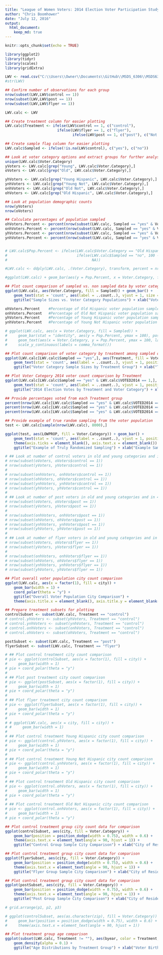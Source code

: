 ```yaml
---
title: "League of Women Voters: 2014 Election Voter Participation Study Debug"
author: "Chris Boomhower"
date: "July 12, 2016"
output:
  html_document:
    keep_md: true
---
```


```r
knitr::opts_chunk$set(echo = TRUE)
```

```r

library(ggplot2)
library(tidyr)
library(scales)
library(gridExtra)

LWV <- read.csv("C:\\Users\\Owner\\Documents\\GitHub\\MSDS_6306\\MSDS6306_HwUploads\\HW8_LWV\\LWV_Data.csv", header = TRUE, stringsAsFactors = FALSE)
#str(LWV)

## Confirm number of observations for each group
nrow(subset(LWV,LWV$control == 1))
nrow(subset(LWV,LWV$post == 1))
nrow(subset(LWV,LWV$flyer == 1))

LWV.calc <- LWV

## Create treatment column for easier plotting
LWV.calc$Treatment <- ifelse(LWV$control == 1, c("control"),
                        ifelse(LWV$flyer == 1, c("flyer"),
                               ifelse(LWV$post == 1, c("post"), c("Not Sampled"))))

## Create sample flag column for easier plotting
LWV.calc$Sampled <- ifelse(!is.na(LWV$control), c("yes"), c("no"))

## Look at voter category options and extract groups for further analysis
unique(LWV.calc$Voter.Category)
yVoters <- LWV.calc[grep("Young", LWV.calc$Voter.Category),]              #Extract young voters
oVoters <- LWV.calc[grep("Old", LWV.calc$Voter.Category),]                #Extract old voters

yhVoters <- LWV.calc[grep("Young Hispanic", LWV.calc$Voter.Category),]    #Extract young hispanic
ynhVoters <- LWV.calc[grep("Young Not", LWV.calc$Voter.Category),]        #Extract young non-hispanic
onhVoters <- LWV.calc[grep("Old Not", LWV.calc$Voter.Category),]          #Extract old non-hispanic
ohVoters <- LWV.calc[grep("Old Hispanic", LWV.calc$Voter.Category),]      #Extract old hispanic

## Look at population demographic counts
nrow(yVoters)
nrow(oVoters)

## Calculate percentages of population sampled
ohVoters.Percent <- percent(nrow(subset(LWV.calc, Sampled == "yes" & Voter.Category == "Old Hispanic"))/nrow(LWV.calc[LWV.calc$Voter.Category == "Old Hispanic",]))
onhVoters.Percent <- percent(nrow(subset(LWV.calc, Sampled == "yes" & Voter.Category == "Old Not Hispanic"))/nrow(LWV.calc[LWV.calc$Voter.Category == "Old Not Hispanic",]))
yhVoters.Percent <- percent(nrow(subset(LWV.calc, Sampled == "yes" & Voter.Category == "Young Hispanic"))/nrow(LWV.calc[LWV.calc$Voter.Category == "Young Hispanic",]))
ynhVoters.Percent <- percent(nrow(subset(LWV.calc, Sampled == "yes" & Voter.Category == "Young Not Hispanic"))/nrow(LWV.calc[LWV.calc$Voter.Category == "Young Not Hispanic",]))


# LWV.calc$Pop.Percent <- ifelse(LWV.calc$Voter.Category == "Old Hispanic" & LWV.calc$Sampled == "yes", nrow(subset(LWV.calc, Sampled == "yes" & Voter.Category == "Old Hispanic"))/nrow(LWV.calc[LWV.calc$Voter.Category == "Old Hispanic",]),
#                                ifelse(LWV.calc$Sampled == "no", 100 - (100 * nrow(LWV.calc[LWV.calc$Sampled == "yes",])/nrow(LWV.calc)),
#                                       NA))

#LWV.calc <- ddply(LWV.calc, .(Voter.Category), transform, percent = nrow(LWV.calc[LWV.calc$Sampled == "yes",])/())

#ggplot(LWV.calc) + geom_bar(aes(y = Pop.Percent, x = Voter.Category, fill = Sampled), stat = "identity")

## Plot count comparison of sampled vs. non sampled data by voter category and compare sampled percentages
ggplot(LWV.calc, aes(Voter.Category, fill = Sampled)) + geom_bar() +
    geom_text(stat = 'count', aes(label = ..count..), vjust = 1, size = 2, position = "stack") +
    ggtitle("Sample Sizes vs. Voter Category Populations") + xlab("Voter Category") + ylab("Count")

ohVoters.Percent    #Percentage of Old Hispanic voter population sampled
onhVoters.Percent   #Percentage of Old Not Hispanic voter population sampled
yhVoters.Percent    #Percentage of Young Hispanic voter population sampled
ynhVoters.Percent   #Percentage of Young Not Hispanic voter population sampled

# ggplot(LWV.calc, aes(x = Voter.Category, fill = Sampled)) +
#     geom_bar(stat = "identity", aes(y = Pop.Percent, ymax = 100), position = "dodge") +
#     geom_text(aes(x = Voter.Category, y = Pop.Percent, ymax = 100, label = Pop.Percent, hjust = 1), position = position_dodge(width = 1)) +
#     scale_y_continuous(labels = comma_format())

## Plot count comparison of voter category by treatment among sampled observations
ggplot(LWV.calc[LWV.calc$Sampled == "yes",], aes(Treatment, fill = Voter.Category)) + geom_bar() +
    geom_text(stat = 'count', aes(label = ..count..), vjust = 1, position = "stack") +
    ggtitle("Voter Category Sample Sizes by Treatment Group") + xlab("Treatment") + ylab("Count")

## Plot Voter Category 2014 voter count comparison by Treatment
ggplot(LWV.calc[LWV.calc$Sampled == "yes" & LWV.calc$VOTED2014 == 1,], aes(Treatment, fill = Voter.Category)) + geom_bar() +
    geom_text(stat = 'count', aes(label = ..count..), vjust = 1, position = "stack") +
    ggtitle("2014 Election Votes by Treatment and Voter Category") + xlab("Treatment") + ylab("Count")

## Provide percentages voted from each Treatment group
percent(nrow(LWV.calc[LWV.calc$Sampled == "yes" & LWV.calc$VOTED2014 == 1 & LWV.calc$Treatment == "control",]) / 8000)
percent(nrow(LWV.calc[LWV.calc$Sampled == "yes" & LWV.calc$VOTED2014 == 1 & LWV.calc$Treatment == "flyer",]) / 8000)
percent(nrow(LWV.calc[LWV.calc$Sampled == "yes" & LWV.calc$VOTED2014 == 1 & LWV.calc$Treatment == "post",]) / 8000)

## Provide example of true random sampling from the voter population
test <- LWV.calc[sample(nrow(LWV.calc), 8000),]

ggplot(test, aes(LOWPROP, fill = Voter.Category)) + geom_bar() +
    geom_text(stat = 'count', aes(label = ..count..), vjust = 1, position = "stack") +
    theme(axis.ticks = element_blank(), axis.text.x = element_blank()) +
    ggtitle("Example of Truly Randomized Sampling") + xlab("Example Sample") + ylab("Count")

# ## Look at number of control voters in old and young categories and in 4 treatment groups
# nrow(subset(oVoters, oVoters$control == 1))
# nrow(subset(yVoters, yVoters$control == 1))
# 
# nrow(subset(onhVoters, onhVoters$control == 1))
# nrow(subset(ohVoters, ohVoters$control == 1))
# nrow(subset(ynhVoters, ynhVoters$control == 1))
# nrow(subset(yhVoters, yhVoters$control == 1))
# 
# ## Look at number of post voters in old and young categories and in 4 treatment groups
# nrow(subset(oVoters, oVoters$post == 1))
# nrow(subset(yVoters, yVoters$post == 1))
# 
# nrow(subset(onhVoters, onhVoters$post == 1))
# nrow(subset(ohVoters, ohVoters$post == 1))
# nrow(subset(ynhVoters, ynhVoters$post == 1))
# nrow(subset(yhVoters, yhVoters$post == 1))
# 
# ## Look at number of flyer voters in old and young categories and in 4 treatment groups
# nrow(subset(oVoters, oVoters$flyer == 1))
# nrow(subset(yVoters, yVoters$flyer == 1))
# 
# nrow(subset(onhVoters, onhVoters$flyer == 1))
# nrow(subset(ohVoters, ohVoters$flyer == 1))
# nrow(subset(ynhVoters, ynhVoters$flyer == 1))
# nrow(subset(yhVoters, yhVoters$flyer == 1))

## Plot overall voter population city count comparison
ggplot(LWV.calc, aes(x = factor(1), fill = city)) +
    geom_bar(width = 1) +
    coord_polar(theta = "y") +
    ggtitle("Overall Voter Population City Comparison") +
    theme(axis.title.x = element_blank(), axis.title.y = element_blank())

## Prepare treatment subsets for plotting
controlSubset <- subset(LWV.calc, Treatment == "control")
# control.yhVoters <- subset(yhVoters, Treatment == "control")
# control.ynhVoters <- subset(ynhVoters, Treatment == "control")
# control.onhVoters <- subset(onhVoters, Treatment == "control")
# control.ohVoters <- subset(ohVoters, Treatment == "control")

postSubset <- subset(LWV.calc, Treatment == "post")
flyerSubset <- subset(LWV.calc, Treatment == "flyer")

# ## Plot control treatment city count comparison
# pie <- ggplot(controlSubset, aes(x = factor(1), fill = city)) +
#     geom_bar(width = 1)
# pie + coord_polar(theta = "y")
# 
# ## Plot post treatment city count comparison
# pie <- ggplot(postSubset, aes(x = factor(1), fill = city)) +
#     geom_bar(width = 1)
# pie + coord_polar(theta = "y")
# 
# ## Plot flyer treatment city count comparison
# pie <- ggplot(flyerSubset, aes(x = factor(1), fill = city)) +
#     geom_bar(width = 1)
# pie + coord_polar(theta = "y")
# 
# # ggplot(LWV.calc, aes(x = city, fill = city)) +
# #     geom_bar(width = 1)
# 
# ## Plot control treatment Young Hispanic city count comparison
# pie <- ggplot(control.yhVoters, aes(x = factor(1), fill = city)) +
#     geom_bar(width = 1)
# pie + coord_polar(theta = "y")
# 
# ## Plot control treatment Young Not Hispanic city count comparison
# pie <- ggplot(control.ynhVoters, aes(x = factor(1), fill = city)) +
#     geom_bar(width = 1)
# pie + coord_polar(theta = "y")
# 
# ## Plot control treatment Old Hispanic city count comparison
# pie <- ggplot(control.ohVoters, aes(x = factor(1), fill = city)) +
#     geom_bar(width = 1)
# pie + coord_polar(theta = "y")
# 
# ## Plot control treatment Old Not Hispanic city count comparison
# pie <- ggplot(control.onhVoters, aes(x = factor(1), fill = city)) +
#     geom_bar(width = 1)
# pie + coord_polar(theta = "y")

## Plot control treatment group city count data for comparison
ggplot(controlSubset, aes(city, fill = Voter.Category)) +
    geom_bar(position = position_dodge(width = 0.75), width = 0.6) +
    theme(axis.text.x = element_text(angle = 90, hjust = 1)) +
    ggtitle("Control Group Sample City Comparison") + xlab("City of Residence") + ylab("Count")

## Plot control treatment group city count data for comparison
ggplot(flyerSubset, aes(city, fill = Voter.Category)) +
    geom_bar(position = position_dodge(width = 0.75), width = 0.6) +
    theme(axis.text.x = element_text(angle = 90, hjust = 1)) +
    ggtitle("Flyer Group Sample City Comparison") + xlab("City of Residence") + ylab("Count")

## Plot control treatment group city count data for comparison
ggplot(postSubset, aes(city, fill = Voter.Category)) +
    geom_bar(position = position_dodge(width = 0.75), width = 0.6) +
    theme(axis.text.x = element_text(angle = 90, hjust = 1)) +
    ggtitle("Post Group Sample City Comparison") + xlab("City of Residence") + ylab("Count")

# grid.arrange(p1, p2, p3)

# ggplot(controlSubset, aes(as.character(zip), fill = Voter.Category)) +
#     geom_bar(position = position_dodge(width = 0.75), width = 0.6) +
#     theme(axis.text.x = element_text(angle = 90, hjust = 1))

## Plot treatment group age comparison
ggplot(subset(LWV.calc, Treatment != ""), aes(byear, color = Treatment, fill = Treatment)) +
    geom_density(alpha = 0.1) +
    ggtitle("Age Distributions by Treatment Group") + xlab("Voter Birth Year") + ylab("Density")
```